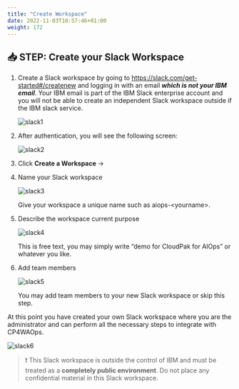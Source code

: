 ```yaml
---
title: "Create Workspace"
date: 2022-11-03T10:57:46+01:00
weight: 172
---
```




## 📥 STEP: Create your Slack Workspace



1. Create a Slack workspace by going to https://slack.com/get-started#/createnew and logging in with an email <i>**which is not your IBM email**</i>. Your IBM email is part of the IBM Slack enterprise account and you will not be able to create an independent Slack workspace outside if the IBM slack service. 

    ![slack1](./../images/slack/slack1.png)

2. After authentication, you will see the following screen:

   ![slack2](./../images/slack/slack2.png)

 
3. Click **Create a Workspace** ->

4. Name your Slack workspace

   ![slack3](./../images/slack/slack3.png)

    Give your workspace a unique name such as aiops-\<yourname\>.

5. Describe the workspace current purpose

   ![slack4](./../images/slack/slack4.png)

    This is free text, you may simply write “demo for CloudPak for AIOps” or whatever you like.

6. Add team members

   ![slack5](./../images/slack/slack5.png)

    You may add team members to your new Slack workspace or skip this step.


At this point you have created your own Slack workspace where you are the administrator and can perform all the necessary steps to integrate with CP4WAOps.

![slack6](./../images/slack/slack6.png)

> ❗ This Slack workspace is outside the control of IBM and must be treated as a **completely public environment**. Do not place any confidential material in this Slack workspace.

